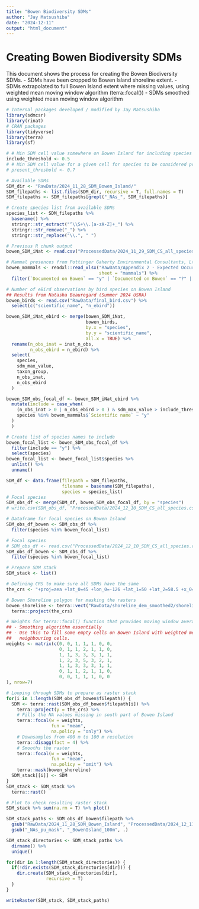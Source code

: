 ```yaml
---
title: "Bowen Biodiversity SDMs"
author: "Jay Matsushiba"
date: "2024-12-11"
output: "html_document"
---
```


# Creating Bowen Biodiversity SDMs
This document shows the process for creating the Bowen Biodiversity SDMs.
- SDMs have been cropped to Bowen Island shoreline extent. 
- SDMs extrapolated to full Bowen Island extent where missing values, using weighted mean moving window algorithm (terra::focal()) 
- SDMs smoothed using weighted mean moving window algorithm

```r
# Internal packages developed / modified by Jay Matsushiba
library(sdmcsr)
library(rinat)
# CRAN packages
library(tidyverse)
library(terra)
library(sf)

# # Min SDM cell value somewhere on Bowen Island for including species into focal list.
include_threshold <- 0.5  
# # Min SDM cell value for a given cell for species to be considered present.
# present_threshold <- 0.7
```

```r
# Available SDMs
SDM_dir <- "RawData/2024_11_28_SDM_Bowen_Island/"
SDM_filepaths <- list.files(SDM_dir, recursive = T, full.names = T) 
SDM_filepaths <- SDM_filepaths[grepl("_NAs_", SDM_filepaths)]

# Create species list from available SDMs
species_list <- SDM_filepaths %>%
  basename() %>%
  stringr::str_extract("^\\S+\\.[a-zA-Z]+_") %>%
  stringr::str_remove("_") %>%
  stringr::str_replace("\\.", " ")

# Previous R chunk output
bowen_SDM_iNat <- read.csv("ProcessedData/2024_11_29_SDM_CS_all_species")

# Mammal presences from Pottinger Gaherty Environmental Consultants, Ltd.(January 2005) 
bowen_mammals <- readxl::read_xlsx("RawData/Appendix 2 - Expected Occurrence of Wildlife Species In The Cape Roger Curtis Area.xlsx", 
                                   sheet = "mammals") %>%
  filter(`Documented on Bowen` == "y" | `Documented on Bowen` == "?" | `Documented on Bowen` == "One or more spp" )

# Number of eBird observations by bird species on Bowen Island
## Results from Natasha Beauregard (Summer 2024 USRA)
bowen_birds <- read.csv("RawData/final_bird.csv") %>%
  select(c("scientific_name", "n_ebird"))

bowen_SDM_iNat_ebird <- merge(bowen_SDM_iNat, 
                              bowen_birds, 
                              by.x = "species", 
                              by.y = "scientific_name",
                              all.x = TRUE) %>%
  rename(n_obs_inat = inat_n_obs,
         n_obs_ebird = n_ebird) %>%
  select(
    species,
    sdm_max_value,
    taxon_group,
    n_obs_inat,
    n_obs_ebird
  )

bowen_SDM_obs_focal_df <- bowen_SDM_iNat_ebird %>%
  mutate(include = case_when(
    (n_obs_inat > 0 | n_obs_ebird > 0 ) & sdm_max_value > include_threshold ~ "y",
    species %in% bowen_mammals$`Scientific name` ~ "y"
  )
  )

# Create list of species names to include
bowen_focal_list <- bowen_SDM_obs_focal_df %>%
  filter(include == "y") %>%
  select(species) 
bowen_focal_list <- bowen_focal_list$species %>%
  unlist() %>%
  unname() 

SDM_df <- data.frame(filepath = SDM_filepaths,
                     filename = basename(SDM_filepaths),
                     species = species_list)
# Focal species
SDM_obs_df <- merge(SDM_df, bowen_SDM_obs_focal_df, by = "species")
# write.csv(SDM_obs_df, "ProcessedData/2024_12_10_SDM_CS_all_species.csv")

# Dataframe for focal species on Bowen Island
SDM_obs_df_bowen <- SDM_obs_df %>%
  filter(species %in% bowen_focal_list)
```

```r
# Focal species
# SDM_obs_df <- read.csv("ProcessedData/2024_12_10_SDM_CS_all_species.csv")
SDM_obs_df_bowen <- SDM_obs_df %>%
  filter(species %in% bowen_focal_list)

# Prepare SDM stack
SDM_stack <- list()

# Defining CRS to make sure all SDMs have the same
the_crs <- "+proj=aea +lat_0=45 +lon_0=-126 +lat_1=50 +lat_2=58.5 +x_0=1000000 +y_0=0 +ellps=GRS80 +towgs84=0,0,0,0,0,0,0 +units=m +no_defs"

# Bowen Shoreline polygon for masking the rasters 
bowen_shoreline <- terra::vect("RawData/shoreline_dem_smoothed2/shoreline_dem_smoothed2.shp") %>%
  terra::project(the_crs)

# Weights for terra::focal() function that provides moving window average
## - Smoothing algorithm essentially
## - Use this to fill some empty cells on Bowen Island with weighted mean of the 
##   neighbouring cells. 
weights <- matrix(c(0, 0, 1, 1, 1, 0, 0,
                    0, 1, 1, 2, 1, 1, 0,
                    1, 1, 3, 3, 3, 1, 1,
                    1, 2, 3, 5, 3, 2, 1,
                    1, 1, 3, 3, 3, 1, 1,
                    0, 1, 1, 2, 1, 1, 0,
                    0, 0, 1, 1, 1, 0, 0
), nrow=7)

# Looping through SDMs to prepare as raster stack
for(i in 1:length(SDM_obs_df_bowen$filepath)) {
  SDM <- terra::rast(SDM_obs_df_bowen$filepath[i]) %>%
    terra::project(y = the_crs) %>%
    # Fills the NA values missing in south part of Bowen Island
    terra::focal(w = weights, 
                 fun = "mean",
                 na.policy = "only") %>%
    # Downsamples from 400 m to 100 m resolution
    terra::disagg(fact = 4) %>%
    # Smooths the raster
    terra::focal(w = weights,
                 fun = "mean",
                 na.policy = "omit") %>%
    terra::mask(bowen_shoreline)
  SDM_stack[[i]] <- SDM
}
SDM_stack <- SDM_stack %>%
  terra::rast()

# Plot to check resulting raster stack
SDM_stack %>% sum(na.rm = T) %>% plot()

SDM_stack_paths <- SDM_obs_df_bowen$filepath %>%
  gsub("RawData/2024_11_28_SDM_Bowen_Island", "ProcessedData/2024_12_11_SDM_100m_Bowen_Island", .) %>%
  gsub("_NAs_pu_mask", "_BowenIsland_100m", .)

SDM_stack_directories <- SDM_stack_paths %>%
  dirname() %>%
  unique()

for(dir in 1:length(SDM_stack_directories)) {
  if(!dir.exists(SDM_stack_directories[dir])) {
    dir.create(SDM_stack_directories[dir],
               recursive = T)
  }
}

writeRaster(SDM_stack, SDM_stack_paths)
```

